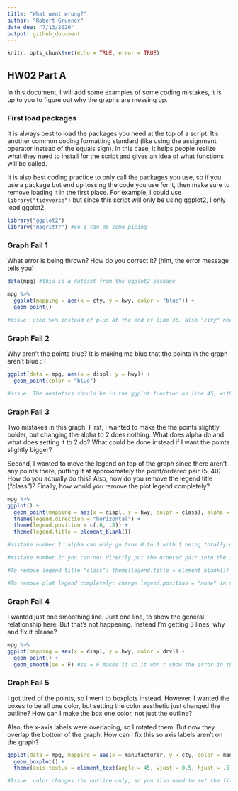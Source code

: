 ```yaml
---
title: "What went wrong?"
author: "Robert Gruener"
date due: "7/13/2020"
output: github_document
---
```


```r
knitr::opts_chunk$set(echo = TRUE, error = TRUE)
```

## HW02 Part A

In this document, I will add some examples of some coding mistakes, it is up to you to figure out why the graphs are messing up. 

### First load packages

It is always best to load the packages you need at the top of a script. It's another common coding formatting standard (like using the assignment operator instead of the equals sign). In this case, it helps people realize what they need to install for the script and gives an idea of what functions will be called. 

It is also best coding practice to only call the packages you use, so if you use a package but end up tossing the code you use for it, then make sure to remove loading it in the first place. For example, I could use `library("tidyverse")` but since this script will only be using ggplot2, I only load ggplot2.

```r
library("ggplot2")
library("magrittr") #so I can do some piping
```


### Graph Fail 1

What error is being thrown? How do you correct it? (hint, the error message tells you)

```r
data(mpg) #this is a dataset from the ggplot2 package

mpg %>% 
  ggplot(mapping = aes(x = cty, y = hwy, color = "blue")) +
  geom_point()

#issue: used %>% instead of plus at the end of line 36, also "city" needs to be "cty"
```

### Graph Fail 2
Why aren't the points blue? It is making me blue that the points in the graph aren't blue :`(
```r
ggplot(data = mpg, aes(x = displ, y = hwy)) + 
  geom_point(color = "blue")

#issue: The aestetics should be in the ggplot function on line 45, without the color included here. The color needs to be included in geom_point() in order to be recognized as an attribute and not an aesthetic. 
```



### Graph Fail 3
Two mistakes in this graph. First, I wanted to make the the points slightly bolder, but changing the alpha to 2 does nothing. What does alpha do and what does setting it to 2 do? What could be done instead if I want the points slightly bigger? 

Second, I wanted to move the legend on top of the graph since there aren't any points there, putting it at approximately the point/ordered pair (5, 40). How do you actually do this? Also, how do you remove the legend title ("class")? Finally, how would you remove the plot legend completely?
```r
mpg %>% 
ggplot() + 
  geom_point(mapping = aes(x = displ, y = hwy, color = class), alpha = 2, size = 2.5) + 
  theme(legend.direction = "horizontal") + 
  theme(legend.position = c(.6, .8)) +
  theme(legend.title = element_blank())

#mistake number 1: alpha can only go from 0 to 1 with 1 being totally opaque, so setting it to 2 does not make any difference. Instead, you should have changed the size of the points, for example in the code above I changed size to 2.5 

#mistake number 2: you can not directly put the ordered pair into the function, as these values do not refer to the values on the graph. The range for legend position is (0,0) being bottom lefthand corner to (1,1) being the top right hand corner. You can guesstimate the values based off of this, and then continue to toggle with these values until you're satisfied with the location. 

#To remove legend title "class": theme(legend.title = element_blank())

#To remove plot legend completely: change legend.position = "none" in the code above. 
```

### Graph Fail 4
I wanted just one smoothing line. Just one line, to show the general relationship here. But that's not happening. Instead I'm getting 3 lines, why and fix it please?

```r
mpg %>% 
ggplot(mapping = aes(x = displ, y = hwy, color = drv)) + 
  geom_point() + 
  geom_smooth(se = F) #se = F makes it so it won't show the error in the line of fit
```

### Graph Fail 5
I got tired of the points, so I went to boxplots instead. However, I wanted the boxes to be all one color, but setting the color aesthetic just changed the outline? How can I make the box one color, not just the outline? 

Also, the x-axis labels were overlaping, so I rotated them. But now they overlap the bottom of the graph. How can I fix this so axis labels aren't on the graph?


```r
ggplot(data = mpg, mapping = aes(x = manufacturer, y = cty, color = manufacturer, fill = manufacturer)) + 
  geom_boxplot() + 
  theme(axis.text.x = element_text(angle = 45, vjust = 0.5, hjust = .5))

#Issue: color changes the outline only, so you also need to set the fill to manufacturer to reach the desired look. Also, when you rotate it makes the middle of the axis label aligned at the edge, so you must used vjust=value and hjust=value to specify. 
```



